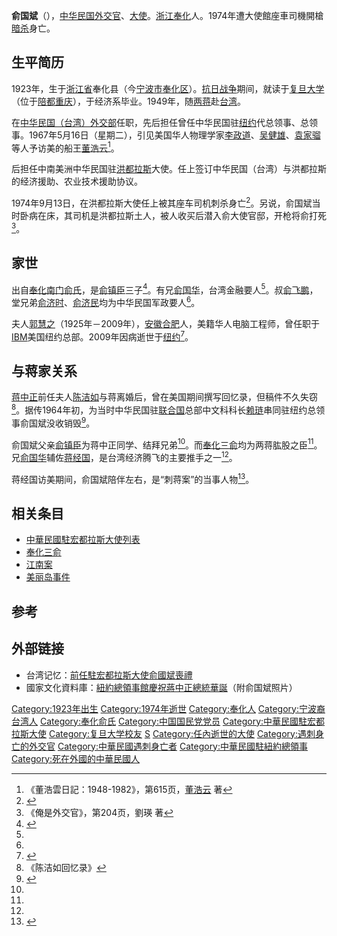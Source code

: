 {{Infobox_officeholder
|name = 俞國斌
|image = 
|image name = 
|width = 
|office = {{ROC}}第3任[[中華民國駐宏都拉斯大使列表|中華民國駐宏都拉斯大使]]
|term_start = 1973年8月
|term_end = {{box|1974年9月13日}}
|predecessor = [[桂宗堯|桂宗堯]]
|successor = [[唐京軒|唐京軒]]
|nationality = {{ROC}}
|party = {{KMT}}
|zi = 
|Native place = [[浙江|浙江]][[奉化|奉化]]
|date of birth = 1923年
|date of death = 1974年9月13日
|place of birth = {{ROC}}[[浙江|浙江]][[奉化|奉化]]
|place of death = {{flag|宏都拉斯}}
|spouse= [[郭慧之|郭慧之]]
|親屬= 兄：[[俞國華|俞國華]]（前[[中央銀行|中華民國中央銀行]]總裁）
|educate = 
* [[復旦大學|復旦大學]]經濟系
|past = 
}}
'''俞国斌'''（{{bd|1923年||1974年9月13日}}），[[中华民国|中华民国]][[外交官|外交官]]、[[大使|大使]]。[[浙江|浙江]][[奉化|奉化]]人。1974年遭大使館座車司機開槍[[暗杀|暗杀]]身亡。

==生平简历==

1923年，生于[[浙江省|浙江省]]奉化县（今[[宁波市|宁波市]][[奉化区|奉化区]]）。[[抗日战争|抗日战争]]期间，就读于[[复旦大学|复旦大学]]（位于[[陪都|陪都]][[重庆|重庆]]），于经济系毕业。1949年，随[[两蒋|两蒋]]赴[[台湾|台湾]]。

在[[中华民国外交部|中华民国（台湾）外交部]]任职，先后担任曾任中华民国驻[[纽约|纽约]]代总领事、总领事。1967年5月16日（星期二），引见美国华人物理学家[[李政道|李政道]]、[[吴健雄|吴健雄]]、[[袁家骝|袁家骝]]等人予访美的船王[[董浩云|董浩云]]<ref>《董浩雲日記：1948-1982》，第615页，[[董浩云|董浩云]] 著</ref>。

后担任中南美洲中华民国驻[[洪都拉斯|洪都拉斯]]大使。任上签订中华民国（台湾）与洪都拉斯的经济援助、农业技术援助协议。

1974年9月13日，在洪都拉斯大使任上被其座车司机刺杀身亡<ref name="俞国斌 刺杀身亡">{{cite web |url=http://bbs.nsysu.edu.tw/txtVersion/treasure/history/M.901040039.A/M.901478698.A/M.901478708.F.html |title=歷史 古今多少事 盡付笑談中(history) |publisher=美丽之岛 |author= |date= |accessdate=2013年5月1日 |language=zh-hant |archive-date=2016年3月5日 |archive-url=https://web.archive.org/web/20160305063259/http://bbs.nsysu.edu.tw/txtVersion/treasure/history/M.901040039.A/M.901478698.A/M.901478708.F.html |dead-url=no }}</ref>。另说，俞国斌当时卧病在床，其司机是洪都拉斯土人，被人收买后潜入俞大使官邸，开枪将俞打死<ref>《俺是外交官》，第204页，劉瑛 著</ref>。

==家世==

出自[[奉化南门俞氏|奉化南门俞氏]]，是[[俞镇臣|俞镇臣]]三子<ref name="俞国华">{{cite web|url=http://fhnews.cnnb.com.cn/gb/node2/node472/node991/node999/userobject1ai42849.html|title=“行政院长”俞国华|publisher=奉化新闻网|author=责任编辑：陈礼明|date=5月27日 14:58|accessdate=2013年5月1日|language=zh-hans}}{{dead link|date=2017年11月 |bot=InternetArchiveBot |fix-attempted=yes }}</ref>。有兄[[俞国华|俞国华]]，台湾金融要人<ref name="俞国华"/>。叔[[俞飞鹏|俞飞鹏]]，堂兄弟[[俞济时|俞济时]]、[[俞济民|俞济民]]均为中华民国军政要人<ref name="俞国华"/>。

夫人[[郭慧之|郭慧之]]（1925年－2009年），[[安徽|安徽]][[合肥|合肥]]人，美籍华人电脑工程师，曾任职于[[IBM|IBM]]美国纽约总部。2009年因病逝世于[[纽约|纽约]]<ref name="郭慧之">{{cite web|url=http://www.worldjournal.com/view/full_lit/5102662/article-%E9%83%AD%E6%85%A7%E4%B9%8B%E8%BF%BD%E6%80%9D%E6%9C%83%E6%98%8E%E8%88%89%E8%A1%8C|title=郭慧之追思會明舉行|publisher=[[世界新闻网|世界新闻网]] 紐約訊|author=|date=December 11, 2009 12:00 AM|accessdate=2013年5月1日|language=zh-hant}}{{dead link|date=2017年11月 |bot=InternetArchiveBot |fix-attempted=yes }}</ref>。

==与蒋家关系==

[[蒋中正|蒋中正]]前任夫人[[陈洁如|陈洁如]]与蒋离婚后，曾在美国期间撰写回忆录，但稿件不久失窃<ref>《陈洁如回忆录》</ref>。据传1964年初，为当时中华民国驻[[联合国|联合国]]总部中文科科长[[赖琏|赖琏]]串同驻纽约总领事俞国斌没收销毁<ref name="金陵春梦">{{cite web|url=http://www.bookcool.com/pdf/29/ts029041.pdf|format=pdf|title=金陵新传（4）|publisher=|author=李健 著|date=|accessdate=2013年5月1日|language=zh-hans}}{{dead link|date=2017年11月 |bot=InternetArchiveBot |fix-attempted=yes }}</ref>。

俞国斌父亲[[俞镇臣|俞镇臣]]为蒋中正同学、结拜兄弟<ref name="俞国华"/>。而[[奉化三俞|奉化三俞]]均为两蒋肱股之臣<ref name="俞国华"/>。兄[[俞国华|俞国华]]辅佐[[蒋经国|蒋经国]]，是台湾经济腾飞的主要推手之一<ref name="俞国华"/>。

蒋经国访美期间，俞国斌陪伴左右，是“刺蒋案”的当事人物<ref name="蒋经国">{{cite web |url=http://dailynews.sina.com/bg/chn/chnlocal/chinapress/20111105/03442893521.html |title=蔣經國兩次海外遇刺始末 |publisher=[[新浪网|新浪网]] 全球新闻 |author=僑報 摘編自[[福州|福州]]《福建黨史月刊》 |date=2011年11月5日 |accessdate=2013年5月1日 |language=zh-hant |archive-date=2016年3月4日 |archive-url=https://web.archive.org/web/20160304121020/http://dailynews.sina.com/bg/chn/chnlocal/chinapress/20111105/03442893521.html |dead-url=no }}</ref>。

==相关条目==
* [[中華民國駐宏都拉斯大使列表|中華民國駐宏都拉斯大使列表]]
* [[奉化三俞|奉化三俞]]
* [[江南案|江南案]]
* [[美丽岛事件|美丽岛事件]]

==参考==
{{reflist}}

==外部链接==
* 台湾记忆：[http://memory.ncl.edu.tw/tm_cgi/hypage.cgi?HYPAGE=toolbox_vnews_detail.hpg&subject_name=%E8%87%BA%E7%81%A3%E6%96%B0%E8%81%9E%E5%BD%B1%E9%9F%B3%E8%B3%87%E6%96%99&dtd_id=8&project_id=news&xml_id=0000186581 前任駐宏都拉斯大使俞國斌喪禮] {{Wayback|url=http://memory.ncl.edu.tw/tm_cgi/hypage.cgi?HYPAGE=toolbox_vnews_detail.hpg&subject_name=%E8%87%BA%E7%81%A3%E6%96%B0%E8%81%9E%E5%BD%B1%E9%9F%B3%E8%B3%87%E6%96%99&dtd_id=8&project_id=news&xml_id=0000186581 |date=20190313121202 }}
* 國家文化資料庫：[http://nrch.cca.gov.tw/ccahome/search/search_meta.jsp?xml_id=0005915191 紐約總領事館慶祝蔣中正總統華誕]{{dead link|date=2017年11月 |bot=InternetArchiveBot |fix-attempted=yes }}（附俞国斌照片）

{{DEFAULTSORT: Yu}}
[[Category:1923年出生|Category:1923年出生]]
[[Category:1974年逝世|Category:1974年逝世]]
[[Category:奉化人|Category:奉化人]]
[[Category:宁波裔台湾人|Category:宁波裔台湾人]]
[[Category:奉化俞氏|Category:奉化俞氏]]
[[Category:中国国民党党员|Category:中国国民党党员]]
[[Category:中華民國駐宏都拉斯大使|Category:中華民國駐宏都拉斯大使]]
[[Category:复旦大学校友|Category:复旦大学校友]]
[[Category:俞姓|S]]
[[Category:任內逝世的大使|Category:任內逝世的大使]]
[[Category:遇刺身亡的外交官|Category:遇刺身亡的外交官]]
[[Category:中華民國遇刺身亡者|Category:中華民國遇刺身亡者]]
[[Category:中華民國駐紐約總領事|Category:中華民國駐紐約總領事]]
[[Category:死在外國的中華民國人|Category:死在外國的中華民國人]]